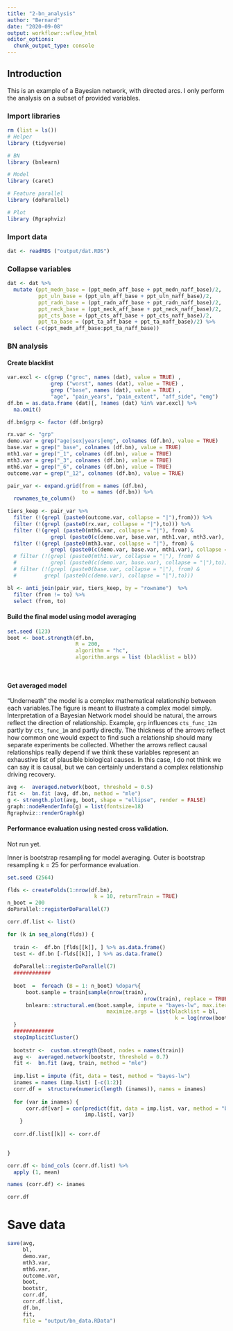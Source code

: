 ```yaml
---
title: "2-bn_analysis"
author: "Bernard"
date: "2020-09-08"
output: workflowr::wflow_html
editor_options:
  chunk_output_type: console
---
```


## Introduction

This is an example of a Bayesian network, with directed arcs. I only perform the analysis on a subset of provided variables.

### Import libraries

```r

rm (list = ls())
# Helper
library (tidyverse)

# BN
library (bnlearn)

# Model
library (caret)

# Feature parallel
library (doParallel)

# Plot
library (Rgraphviz)

```

### Import data
```r

dat <- readRDS ("output/dat.RDS")

```

### Collapse variables

```r
dat <- dat %>%
  mutate (ppt_medn_base = (ppt_medn_aff_base + ppt_medn_naff_base)/2,
          ppt_uln_base = (ppt_uln_aff_base + ppt_uln_naff_base)/2,
          ppt_radn_base = (ppt_radn_aff_base + ppt_radn_naff_base)/2,
          ppt_neck_base = (ppt_neck_aff_base + ppt_neck_naff_base)/2,
          ppt_cts_base = (ppt_cts_aff_base + ppt_cts_naff_base)/2,
          ppt_ta_base = (ppt_ta_aff_base + ppt_ta_naff_base)/2) %>%
  select (-c(ppt_medn_aff_base:ppt_ta_naff_base))
```


### BN analysis

#### Create blacklist

```r

var.excl <- c(grep ("groc", names (dat), value = TRUE) ,
              grep ("worst", names (dat), value = TRUE) ,
              grep ("base", names (dat), value = TRUE) ,
              "age", "pain_years", "pain_extent", "aff_side", "emg")
df.bn = as.data.frame (dat)[, !names (dat) %in% var.excl] %>%
  na.omit()

df.bn$grp <- factor (df.bn$grp)

rx.var <- "grp"
demo.var = grep("age|sex|years|emg", colnames (df.bn), value = TRUE)
base.var = grep("_base", colnames (df.bn), value = TRUE)
mth1.var = grep("_1", colnames (df.bn), value = TRUE)
mth3.var = grep("_3", colnames (df.bn), value = TRUE)
mth6.var = grep("_6", colnames (df.bn), value = TRUE)
outcome.var = grep("_12", colnames (df.bn), value = TRUE)

pair_var <- expand.grid(from = names (df.bn),
                        to = names (df.bn)) %>%
  rownames_to_column()

tiers_keep <- pair_var %>%
  filter (!(grepl (paste0(outcome.var, collapse = "|"),from))) %>%
  filter (!(grepl (paste0(rx.var, collapse = "|"),to))) %>%
  filter (!(grepl (paste0(mth6.var, collapse = "|"), from) & 
              grepl (paste0(c(demo.var, base.var, mth1.var, mth3.var), collapse = "|"),to))) %>%
  filter (!(grepl (paste0(mth3.var, collapse = "|"), from) & 
              grepl (paste0(c(demo.var, base.var, mth1.var), collapse = "|"),to))) #%>%
  # filter (!(grepl (paste0(mth1.var, collapse = "|"), from) & 
  #           grepl (paste0(c(demo.var, base.var), collapse = "|"),to))) %>%
  # filter (!(grepl (paste0(base.var, collapse = "|"), from) & 
  #         grepl (paste0(c(demo.var), collapse = "|"),to)))

bl <- anti_join(pair_var, tiers_keep, by = "rowname")  %>%
  filter (from != to) %>%
  select (from, to)


```


#### Build the final model using model averaging

```r
set.seed (123)
boot <- boot.strength(df.bn,
                      R = 200,
                      algorithm = "hc",
                      algorithm.args = list (blacklist = bl))

  

```

#### Get averaged model

"Underneath" the model is a complex mathematical relationship between each variables.The figure is meant to illustrate a complex model simply. Interpretation of a Bayesian Network model should be natural, the arrows reflect the direction of relationship. Example, `grp` influences `cts_func_12m` partly by `cts_func_1m` and partly directly. The thickness of the arrows reflect how common one would expect to find such a relationship should many separate experiments be collected. Whether the arrows reflect causal relationships really depend if we think these variables represent an exhaustive list of plausible biological causes. In this case, I do not think we can say it is causal, but we can certainly understand a complex relationship driving recovery.

```r

avg <-  averaged.network(boot, threshold = 0.5)
fit <-  bn.fit (avg, df.bn, method = "mle")
g <- strength.plot(avg, boot, shape = "ellipse", render = FALSE)
graph::nodeRenderInfo(g) = list(fontsize=18)
Rgraphviz::renderGraph(g)

```

#### Performance evaluation using nested cross validation. 
Not run yet.

Inner is bootstrap resampling for model averaging. 
Outer is bootstrap resampling k = 25 for performance evaluation.

```r

set.seed (2564)

flds <- createFolds(1:nrow(df.bn), 
                            k = 10, returnTrain = TRUE)
n_boot = 200
doParallel::registerDoParallel(7)

corr.df.list <- list()

for (k in seq_along(flds)) {
  
  train <-  df.bn [flds[[k]], ] %>% as.data.frame()
  test <- df.bn [-flds[[k]], ] %>% as.data.frame()
  
  doParallel::registerDoParallel(7)
  ############
  
  boot  =  foreach (B = 1: n_boot) %dopar%{
      boot.sample = train[sample(nrow(train), 
                                            nrow(train), replace = TRUE), ]
      bnlearn::structural.em(boot.sample, impute = "bayes-lw", max.iter = 5,
                                maximize.args = list(blacklist = bl,  
                                                      k = log(nrow(boot.sample))))
  }
  #############
  stopImplicitCluster()
  
  bootstr <-  custom.strength(boot, nodes = names(train))
  avg <-  averaged.network(bootstr, threshold = 0.7)
  fit <-  bn.fit (avg, train, method = "mle")
  
  imp.list = impute (fit, data = test, method = "bayes-lw")
  inames = names (imp.list) [-c(1:2)]
  corr.df =  structure(numeric(length (inames)), names = inames)
  
  for (var in inames) {
      corr.df[var] = cor(predict(fit, data = imp.list, var, method = "bayes-lw"), 
                         imp.list[, var])
    }
  
  corr.df.list[[k]] <- corr.df
  

}

corr.df <- bind_cols (corr.df.list) %>%
  apply (1, mean)

names (corr.df) <- inames

corr.df
```

# Save data

```r

save(avg, 
     bl, 
     demo.var,
     mth3.var,
     mth6.var,
     outcome.var,
     boot, 
     bootstr, 
     corr.df, 
     corr.df.list, 
     df.bn, 
     fit,
     file = "output/bn_data.RData")

```




